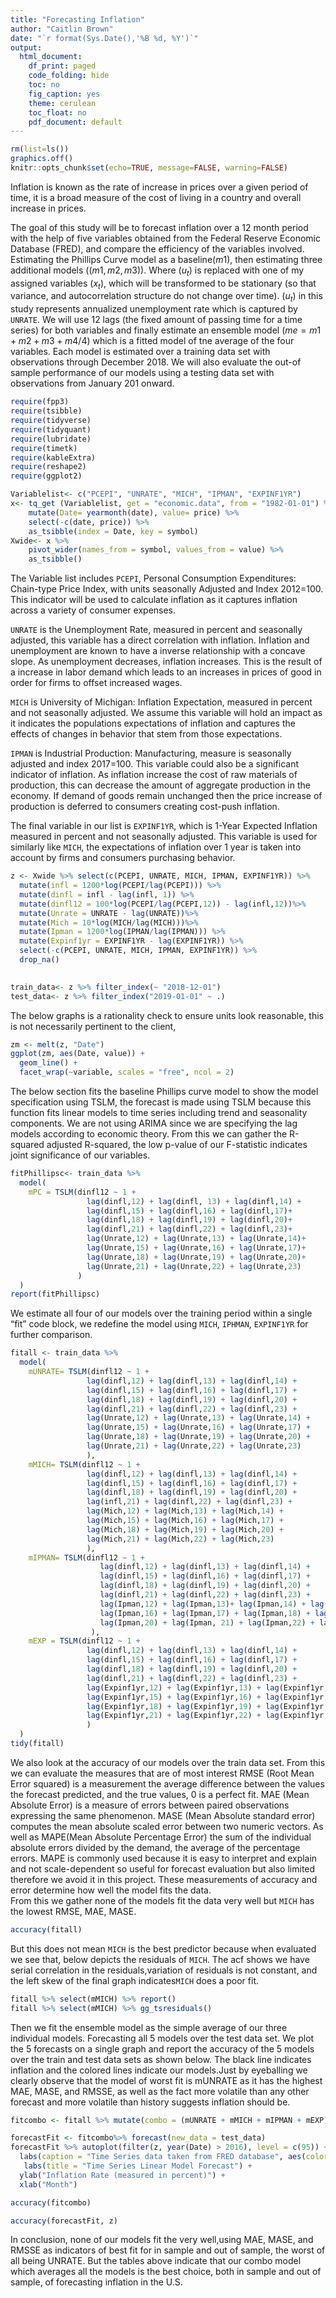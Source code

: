 ```yaml
---
title: "Forecasting Inflation"
author: "Caitlin Brown"
date: "`r format(Sys.Date(),'%B %d, %Y')`"
output:
  html_document:
    df_print: paged
    code_folding: hide
    toc: no
    fig_caption: yes
    theme: cerulean
    toc_float: no
    pdf_document: default
---
```


```r
rm(list=ls())
graphics.off()
knitr::opts_chunk$set(echo=TRUE, message=FALSE, warning=FALSE)
```
Inflation is known as the rate of increase in prices over a given period of time, it is a broad measure of the cost of living in a country and overall increase in prices.

The goal of this study will be to forecast inflation over a 12 month period with the help of five variables obtained from the Federal Reserve Economic Database (FRED), and compare the efficiency of the variables involved. Estimating the Phillips Curve model as a baseline($m1$), then estimating three additional models ($(m1, m2, m3)$). Where ($u_t$) is replaced with one of my assigned variables ($x_t$), which will be transformed to be stationary (so that variance, and autocorrelation structure do not change over time). ($u_t$) in this study represents annualized unemployment rate which is captured by `UNRATE`. We will use 12 lags (the fixed amount of passing time for a time series) for both variables and finally estimate an ensemble model ($me=m1+m2+m3+m4/4$) which is a fitted model of tne average of the four variables.
Each model is estimated over a training data set with observations through December 2018. We will also evaluate the out-of sample performance of our models using a testing data set with observations from January 201 onward.
```r
require(fpp3)
require(tsibble)
require(tidyverse)
require(tidyquant)
require(lubridate)
require(timetk)
require(kableExtra)
require(reshape2)
require(ggplot2)
```

```r
Variablelist<- c("PCEPI", "UNRATE", "MICH", "IPMAN", "EXPINF1YR")
x<- tq_get (Variablelist, get = "economic.data", from = "1982-01-01") %>%
    mutate(Date= yearmonth(date), value= price) %>%
    select(-c(date, price)) %>%
    as_tsibble(index = Date, key = symbol)
Xwide<- x %>%
    pivot_wider(names_from = symbol, values_from = value) %>%
    as_tsibble()
```
The Variable list includes `PCEPI`, Personal Consumption Expenditures: Chain-type Price Index, with units seasonally Adjusted and Index 2012=100. This indicator will be used to calculate inflation as it captures inflation across a variety of consumer expenses.

`UNRATE` is the Unemployment Rate, measured in percent and seasonally adjusted, this variable has a direct correlation with inflation. Inflation and unemployment are known to have a inverse relationship with a concave slope. As unemployment decreases, inflation increases. This is the result of a increase in labor demand which leads to an increases in prices of good in order for firms to offset increased wages.  

`MICH` is University of Michigan: Inflation Expectation, measured in percent and not seasonally adjusted. We assume this variable will hold an impact as it indicates the populations expectations of inflation and captures the effects of changes in behavior that stem from those expectations. 


`IPMAN` is Industrial Production: Manufacturing, measure is seasonally adjusted and index 2017=100. This variable could also be a significant indicator of inflation. As inflation increase the cost of raw materials of production, this can decrease the amount of aggregate production in the economy. If demand of goods remain unchanged then the price increase of production is deferred to consumers creating cost-push inflation.

The final variable in our list is `EXPINF1YR`, which is 1-Year Expected Inflation measured in percent and not seasonally adjusted. This variable is used for similarly like `MICH`, the expectations of inflation over 1 year is taken into account by firms and consumers purchasing behavior. 
```r
z <- Xwide %>% select(c(PCEPI, UNRATE, MICH, IPMAN, EXPINF1YR)) %>%
  mutate(infl = 1200*log(PCEPI/lag(PCEPI))) %>%
  mutate(dinfl = infl - lag(infl, 1)) %>%
  mutate(dinfl12 = 100*log(PCEPI/lag(PCEPI,12)) - lag(infl,12))%>%
  mutate(Unrate = UNRATE - lag(UNRATE))%>%
  mutate(Mich = 10*log(MICH/lag(MICH)))%>%
  mutate(Ipman = 1200*log(IPMAN/lag(IPMAN))) %>%
  mutate(Expinf1yr = EXPINF1YR - lag(EXPINF1YR)) %>%
  select(-c(PCEPI, UNRATE, MICH, IPMAN, EXPINF1YR)) %>% 
  drop_na()
  

train_data<- z %>% filter_index(~ "2018-12-01")
test_data<- z %>% filter_index("2019-01-01" ~ .)
```  
The below graphs is a rationality check to ensure units look reasonable, this is not necessarily pertinent to the client,
```r
zm <- melt(z, "Date")
ggplot(zm, aes(Date, value)) + 
  geom_line() + 
  facet_wrap(~variable, scales = "free", ncol = 2)
```
The below section fits the baseline Phillips curve model to show the model specification using TSLM, the forecast is made using TSLM because this function fits linear models to time series including trend and seasonality components. We are not using ARIMA since we are specifying the lag models according to economic theory. From this we can gather the R-squared adjusted R-squared, the low p-value of our F-statistic indicates joint significance of our variables.

```r
fitPhillipsc<- train_data %>%
  model(
    mPC = TSLM(dinfl12 ~ 1 +
                 lag(dinfl,12) + lag(dinfl, 13) + lag(dinfl,14) +
                 lag(dinfl,15) + lag(dinfl,16) + lag(dinfl,17)+
                 lag(dinfl,18) + lag(dinfl,19) + lag(dinfl,20)+
                 lag(dinfl,21) + lag(dinfl,22) + lag(dinfl,23)+
                 lag(Unrate,12) + lag(Unrate,13) + lag(Unrate,14)+
                 lag(Unrate,15) + lag(Unrate,16) + lag(Unrate,17)+
                 lag(Unrate,18) + lag(Unrate,19) + lag(Unrate,20)+
                 lag(Unrate,21) + lag(Unrate,22) + lag(Unrate,23)
               )
  )
report(fitPhillipsc)
```  
We estimate all four of our models over the training period within a single "fit" code block, we redefine the model using `MICH`, `IPHMAN`, `EXPINF1YR` for further comparison.

```r
fitall <- train_data %>%
  model(
    mUNRATE= TSLM(dinfl12 ~ 1 +
                 lag(dinfl,12) + lag(dinfl,13) + lag(dinfl,14) +
                 lag(dinfl,15) + lag(dinfl,16) + lag(dinfl,17) +
                 lag(dinfl,18) + lag(dinfl,19) + lag(dinfl,20) +
                 lag(dinfl,21) + lag(dinfl,22) + lag(dinfl,23) +
                 lag(Unrate,12) + lag(Unrate,13) + lag(Unrate,14) +
                 lag(Unrate,15) + lag(Unrate,16) + lag(Unrate,17) +
                 lag(Unrate,18) + lag(Unrate,19) + lag(Unrate,20) +
                 lag(Unrate,21) + lag(Unrate,22) + lag(Unrate,23) 
                 ),
    mMICH= TSLM(dinfl12 ~ 1 +
                 lag(dinfl,12) + lag(dinfl,13) + lag(dinfl,14) +
                 lag(dinfl,15) + lag(dinfl,16) + lag(dinfl,17) +
                 lag(dinfl,18) + lag(dinfl,19) + lag(dinfl,20) +
                 lag(infl,21) + lag(dinfl,22) + lag(dinfl,23) +
                 lag(Mich,12) + lag(Mich,13) + lag(Mich,14) +
                 lag(Mich,15) + lag(Mich,16) + lag(Mich,17) +
                 lag(Mich,18) + lag(Mich,19) + lag(Mich,20) +
                 lag(Mich,21) + lag(Mich,22) + lag(Mich,23) 
                 ),
    mIPMAN= TSLM(dinfl12 ~ 1 +
                    lag(dinfl,12) + lag(dinfl,13) + lag(dinfl,14) +
                    lag(dinfl,15) + lag(dinfl,16) + lag(dinfl,17) +
                    lag(dinfl,18) + lag(dinfl,19) + lag(dinfl,20) +
                    lag(dinfl,21) + lag(dinfl,22) + lag(dinfl,23) +
                    lag(Ipman,12) + lag(Ipman,13)+ lag(Ipman,14) + lag(Ipman,15) +
                    lag(Ipman,16) + lag(Ipman,17) + lag(Ipman,18) + lag(Ipman,19) +
                    lag(Ipman,20) + lag(Ipman, 21) + lag(Ipman,22) + lag(Ipman,23)
                  ),
    mEXP = TSLM(dinfl12 ~ 1 +
                 lag(dinfl,12) + lag(dinfl,13) + lag(dinfl,14) +
                 lag(dinfl,15) + lag(dinfl,16) + lag(dinfl,17) +
                 lag(dinfl,18) + lag(dinfl,19) + lag(dinfl,20) +
                 lag(dinfl,21) + lag(dinfl,22) + lag(dinfl,23) +
                 lag(Expinf1yr,12) + lag(Expinf1yr,13) + lag(Expinf1yr,14) +
                 lag(Expinf1yr,15) + lag(Expinf1yr,16) + lag(Expinf1yr,17) +
                 lag(Expinf1yr,18) + lag(Expinf1yr,19) + lag(Expinf1yr,20) +
                 lag(Expinf1yr,21) + lag(Expinf1yr,22) + lag(Expinf1yr,23) 
                 ) 
  )
tidy(fitall)
```    
We also look at the accuracy of our models over the train data set. From this we can evaluate the measures that are of most interest RMSE (Root Mean Error squared) is a measurement the average difference between the values the forecast predicted, and the true values, 0 is a perfect fit. MAE (Mean Absolute Error) is a measure of errors between paired observations expressing the same phenomenon. MASE (Mean Absolute standard error) computes the mean absolute scaled error between two numeric vectors. As well as MAPE(Mean Absolute Percentage Error) the sum of the individual absolute errors divided by the demand, the average of the percentage errors. MAPE is commonly used because it is easy to interpret and explain and not scale-dependent so useful for forecast evaluation but also limited therefore we avoid it in this project. These measurements of accuracy and error determine how well the model fits the data.  
From this we gather none of the models fit the data very well but `MICH` has the lowest RMSE, MAE, MASE.
```r
accuracy(fitall)
```
But this does not mean `MICH` is the best predictor because when evaluated we see that, below depicts the residuals of `MICH`. The acf shows we have serial correlation in the residuals,variation of residuals is not constant, and the left skew of the final graph indicates`MICH` does a poor fit.
```r
fitall %>% select(mMICH) %>% report()
fitall %>% select(mMICH) %>% gg_tsresiduals()
```  
Then we fit the ensemble model as the simple average of our three individual models.
Forecasting all 5 models over the test data set. We plot the 5 forecasts on a single graph and report the accuracy of the 5 models over the train and test data sets as shown below. The black line  indicates inflation and the colored lines indicate our models.Just by eyeballing we clearly observe that the model of worst fit is mUNRATE as it has the highest MAE, MASE, and RMSSE, as well as the fact more volatile than any other forecast and more volatile than history suggests inflation should be.
```r
fitcombo <- fitall %>% mutate(combo = (mUNRATE + mMICH + mIPMAN + mEXP)/4)
```
```r
forecastFit <- fitcombo%>% forecast(new_data = test_data)
forecastFit %>% autoplot(filter(z, year(Date) > 2016), level = c(95)) +
  labs(caption = "Time Series data taken from FRED database", aes(color = "hotpink")) + 
   labs(title = "Time Series Linear Model Forecast") +
  ylab("Inflation Rate (measured in percent)") +
  xlab("Month")
```

```r
accuracy(fitcombo)
```

```r
accuracy(forecastFit, z)
```
  
  In conclusion, none of our models fit the very well,using MAE, MASE, and RMSSE as indicators of best fit for in sample and out of sample, the worst of all being UNRATE. But the tables above indicate that our combo model which averages all the models is the best choice, both in sample and out of sample, of forecasting inflation in the U.S.
















